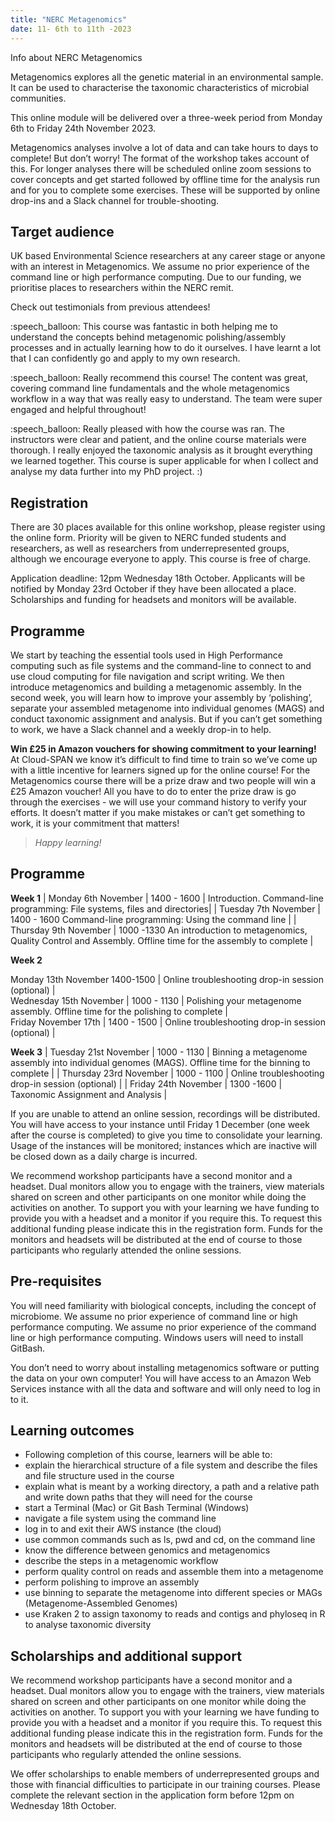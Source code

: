 ```yaml
---
title: "NERC Metagenomics"
date: 11- 6th to 11th -2023
---
```


Info about NERC Metagenomics

Metagenomics explores all the genetic material in an environmental sample. It can be used to characterise the taxonomic characteristics of microbial communities.

This online module will be delivered over a three-week period from Monday 6th to Friday 24th November 2023. 

Metagenomics analyses involve a lot of data and can take hours to days to complete! But don't worry! The format of the workshop takes account of this. For longer analyses there will be scheduled online zoom sessions to cover concepts and get started followed by offline time for the analysis run and for you to complete some exercises. These will be supported by online drop-ins and a Slack channel for trouble-shooting. 

## Target audience 

UK based Environmental Science researchers at any career stage or anyone with an interest in Metagenomics. We assume no prior experience of the command line or high performance computing. Due to our funding, we prioritise places to researchers within the NERC remit.

Check out testimonials from previous attendees! 

:speech_balloon: This course was fantastic in both helping me to understand the concepts behind metagenomic polishing/assembly processes and in actually learning how to do it ourselves. I have learnt a lot that I can confidently go and apply to my own research.

:speech_balloon: Really recommend this course! The content was great, covering command line fundamentals and the whole metagenomics workflow in a way that was really easy to understand. The team were super engaged and helpful throughout!

:speech_balloon: Really pleased with how the course was ran. The instructors were clear and patient, and the online course materials were thorough. I really enjoyed the taxonomic analysis as it brought everything we learned together. This course is super applicable for when I collect and analyse my data further into my PhD project. :)

## Registration

There are 30 places available for this online workshop, please register using the online form. Priority will be given to NERC funded students and researchers, as well as researchers from underrepresented groups, although we encourage everyone to apply. This course is free of charge. 

Application deadline: 12pm Wednesday 18th October. Applicants will be notified by Monday 23rd October if they have been allocated a place. Scholarships and funding for headsets and monitors will be available.

## Programme 

We start by teaching the essential tools used in High Performance computing such as file systems and the command-line to connect to and use cloud computing for file navigation and script writing. We then introduce metagenomics and building a metagenomic assembly. In the second week, you will learn how to improve your assembly by ‘polishing’, separate your assembled metagenome into individual genomes (MAGS) and conduct taxonomic assignment and analysis. But if you can't get something to work, we have a Slack channel and a weekly drop-in to help.

**Win £25 in Amazon vouchers for showing commitment to your learning!** At Cloud-SPAN we know it's difficult to find time to train so we've come up with a little incentive for learners signed up for the online course! For the Metagenomics course there will be a prize draw and two people will win a £25 Amazon voucher! All you have to do to enter the prize draw is go through the exercises - we will use your command history to verify your efforts. It doesn't matter if you make mistakes or can't get something to work, it is your commitment that matters!

> *Happy learning!*

## Programme 

**Week 1**
| Monday 6th November | 1400 - 1600 | Introduction. Command-line programming: File systems, files and directories|
| Tuesday 7th November | 1400 - 1600 Command-line programming: Using the command line |
| Thursday 9th November | 1000 -1330 An introduction to metagenomics, Quality Control and Assembly. Offline time for the assembly to complete |

**Week 2**

| Monday 13th November  1400-1500 | Online troubleshooting drop-in session (optional) |
| Wednesday 15th November | 1000 - 1130 | Polishing your metagenome assembly. Offline time for the polishing to complete |
| Friday November 17th | 1400 - 1500 | Online troubleshooting drop-in session (optional) |

**Week 3**
| Tuesday 21st November | 1000 - 1130 | Binning a metagenome assembly into individual genomes (MAGS). Offline time for the binning to complete |
| Thursday 23rd November | 1000 - 1100 | Online troubleshooting drop-in session (optional) |
| Friday 24th November | 1300 -1600 | Taxonomic Assignment and Analysis |

If you are unable to attend an online session, recordings will be distributed.  You will have access to your instance until Friday 1 December (one week after the course is completed) to give you time to consolidate your learning. Usage of the instances will be monitored; instances which are inactive will be closed down as a daily charge is incurred. 

We recommend workshop participants have a second monitor and a headset. Dual monitors allow you to engage with the trainers, view materials shared on screen and other participants on one monitor while doing the activities on another. To support you with your learning we have funding to provide you with a headset and a monitor if you require this. To request this additional funding please indicate this in the registration form. Funds for the monitors and headsets will be distributed at the end of course to those participants who regularly attended the online sessions. 

## Pre-requisites

You will need familiarity with biological concepts, including the concept of microbiome.  We assume no prior experience of command line or high performance computing.  We assume no prior experience of the command line or high performance computing. Windows users will need to install GitBash.

You don't need to worry about installing metagenomics software or putting the data on your own computer! You will have access to an Amazon Web Services instance with all the data and software and will only need to log in to it. 


## Learning outcomes
* Following completion of this course, learners will be able to:
* explain the hierarchical structure of a file system and describe the files and file structure used in the course
* explain what is meant by a working directory, a path and a relative path and write down paths that they will need for the course
* start a Terminal (Mac) or Git Bash Terminal (Windows)
* navigate a file system using the command line
* log in to and exit their AWS instance (the cloud)
* use common commands such as ls, pwd and cd, on the command line
* know the difference between genomics and metagenomics
* describe the steps in a metagenomic workflow
* perform quality control on reads and assemble them into a metagenome 
* perform polishing to improve an assembly 
* use binning to separate the metagenome into different species or MAGs (Metagenome-Assembled Genomes)
* use Kraken 2 to assign taxonomy to reads and contigs and phyloseq in R to analyse taxonomic diversity

## Scholarships and additional support

We recommend workshop participants have a second monitor and a headset. Dual monitors allow you to engage with the trainers, view materials shared on screen and other participants on one monitor while doing the activities on another. To support you with your learning we have funding to provide you with a headset and a monitor if you require this. To request this additional funding please indicate this in the registration form. Funds for the monitors and headsets will be distributed at the end of course to those participants who regularly attended the online sessions. 

We offer scholarships to enable members of underrepresented groups and those with financial difficulties to participate in our training courses.  Please complete the relevant section in the application form before 12pm on Wednesday 18th October.


